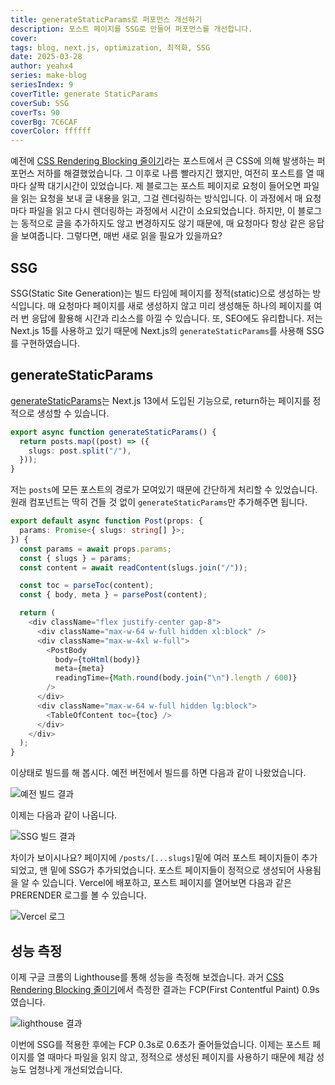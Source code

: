 ```yaml
---
title: generateStaticParams로 퍼포먼스 개선하기
description: 포스트 페이지를 SSG로 만들어 퍼포먼스를 개선합니다.
cover:
tags: blog, next.js, optimization, 최적화, SSG
date: 2025-03-28
author: yeahx4
series: make-blog
seriesIndex: 9
coverTitle: generate StaticParams
coverSub: SSG
coverTs: 90
coverBg: 7C6CAF
coverColor: ffffff
---
```


예전에 [CSS Rendering Blocking 줄이기](http://post.yeahx4.me/posts/make-blog/font-optimization)라는
포스트에서 큰 CSS에 의해 발생하는 퍼포먼스 저하를 해결했었습니다. 그 이후로 나름 빨라지긴 했지만,
여전히 포스트를 열 때마다 살짝 대기시간이 있었습니다. 제 블로그는 포스트 페이지로 요청이 들어오면
파일을 읽는 요청을 보내 글 내용을 읽고, 그걸 렌더링하는 방식입니다. 이 과정에서 매 요청마다
파일을 읽고 다시 렌더링하는 과정에서 시간이 소요되었습니다. 하지만, 이 블로그는 동적으로 글을
추가하지도 않고 변경하지도 않기 때문에, 매 요청마다 항상 같은 응답을 보여줍니다. 그렇다면, 매번
새로 읽을 필요가 있을까요?

## SSG
SSG(Static Site Generation)는 빌드 타임에 페이지를 정적(static)으로 생성하는 방식입니다.
매 요청마다 페이지를 새로 생성하지 않고 미리 생성해둔 하나의 페이지를 여러 번 응답에 활용해
시간과 리소스를 아낄 수 있습니다. 또, SEO에도 유리합니다. 저는 Next.js 15를 사용하고 있기
때문에 Next.js의 `generateStaticParams`를 사용해 SSG를 구현하였습니다.

## generateStaticParams

[generateStaticParams](https://nextjs.org/docs/app/api-reference/functions/generate-static-params)는
Next.js 13에서 도입된 기능으로, return하는 페이지를 정적으로 생성할 수 있습니다.

```ts
export async function generateStaticParams() {
  return posts.map((post) => ({
    slugs: post.split("/"),
  }));
}
```

저는 `posts`에 모든 포스트의 경로가 모여있기 때문에 간단하게 처리할 수 있었습니다.
원래 컴포넌트는 딱히 건들 것 없이 `generateStaticParams`만 추가해주면 됩니다.

```ts
export default async function Post(props: {
  params: Promise<{ slugs: string[] }>;
}) {
  const params = await props.params;
  const { slugs } = params;
  const content = await readContent(slugs.join("/"));

  const toc = parseToc(content);
  const { body, meta } = parsePost(content);

  return (
    <div className="flex justify-center gap-8">
      <div className="max-w-64 w-full hidden xl:block" />
      <div className="max-w-4xl w-full">
        <PostBody
          body={toHtml(body)}
          meta={meta}
          readingTime={Math.round(body.join("\n").length / 600)}
        />
      </div>
      <div className="max-w-64 w-full hidden lg:block">
        <TableOfContent toc={toc} />
      </div>
    </div>
  );
}
```

이상태로 빌드를 해 봅시다. 예전 버전에서 빌드를 하면 다음과 같이 나왔었습니다.

![예전 빌드 결과](/img/make-blog/ssg/old-build.png)

이제는 다음과 같이 나옵니다.

![SSG 빌드 결과](/img/make-blog/ssg/new-build.png)

차이가 보이시나요? 페이지에 `/posts/[...slugs]`밑에 여러 포스트 페이지들이
추가되었고, 맨 밑에 SSG가 추가되었습니다. 포스트 페이지들이 정적으로 생성되어 사용됨을 알 수 있습니다.
Vercel에 배포하고, 포스트 페이지를 열어보면 다음과 같은 PRERENDER 로그를 볼 수 있습니다.

![Vercel 로그](/img/make-blog/ssg/vercel-isr-hit.png)

## 성능 측정

이제 구글 크롬의 Lighthouse를 통해 성능을 측정해 보겠습니다. 과거 
[CSS Rendering Blocking 줄이기](http://post.yeahx4.me/posts/make-blog/font-optimization)에서
측정한 결과는 FCP(First Contentful Paint) 0.9s였습니다.

![lighthouse 결과](/img/make-blog/ssg/lh-result.png)

이번에 SSG를 적용한 후에는 FCP 0.3s로 0.6초가 줄어들었습니다.
이제는 포스트 페이지를 열 때마다 파일을 읽지 않고, 정적으로 생성된 페이지를 사용하기 때문에
체감 성능도 엄청나게 개선되었습니다.
